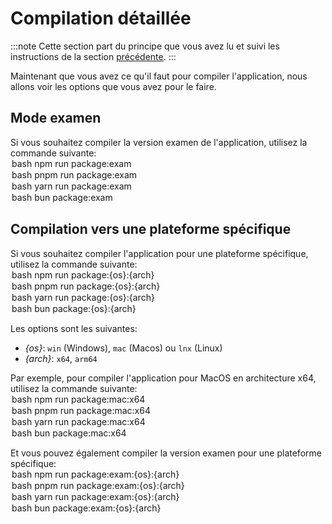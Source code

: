 
# Compilation détaillée

:::note
Cette section part du principe que vous avez lu et suivi les instructions de la section [précédente](./02_compiler-nop.mdx).
:::

Maintenant que vous avez ce qu'il faut pour compiler l'application, nous allons voir les options que vous avez pour le faire.

## Mode examen

Si vous souhaitez compiler la version examen de l'application, utilisez la commande suivante:
<MultipleOptions>
	<Option title="npm" key="npm">
	```bash
	npm run package:exam
	```
	</Option>
	<Option title="pnpm" key="pnpm">
	```bash
	pnpm run package:exam
	```
	</Option>
	<Option title="Yarn" key="yarn">
	```bash
	yarn run package:exam
	```
	</Option>
	<Option title="Bun" key="bun">
	```bash
	bun package:exam
	```
	</Option>
</MultipleOptions>

## Compilation vers une plateforme spécifique

Si vous souhaitez compiler l'application pour une plateforme spécifique, utilisez la commande suivante:
<MultipleOptions>
	<Option title="npm" key="npm">
	```bash
	npm run package:{os}:{arch}
	```
	</Option>
	<Option title="pnpm" key="pnpm">
	```bash
	pnpm run package:{os}:{arch}
	```
	</Option>
	<Option title="Yarn" key="yarn">
	```bash
	yarn run package:{os}:{arch}
	```
	</Option>
	<Option title="Bun" key="bun">
	```bash
	bun package:{os}:{arch}
	```
	</Option>
</MultipleOptions>

Les options sont les suivantes:
- *\{os}*: `win` (Windows), `mac` (Macos) ou `lnx` (Linux)
- *\{arch}*: `x64`, `arm64`

Par exemple, pour compiler l'application pour MacOS en architecture x64, utilisez la commande suivante:
<MultipleOptions>
	<Option title="npm" key="npm">
	```bash
	npm run package:mac:x64
	```
	</Option>
	<Option title="pnpm" key="pnpm">
	```bash
	pnpm run package:mac:x64
	```
	</Option>
	<Option title="Yarn" key="yarn">
	```bash
	yarn run package:mac:x64
	```
	</Option>
	<Option title="Bun" key="bun">
	```bash
	bun package:mac:x64
	```
	</Option>
</MultipleOptions>

Et vous pouvez également compiler la version examen pour une plateforme spécifique:
<MultipleOptions>
	<Option title="npm" key="npm">
	```bash
	npm run package:exam:{os}:{arch}
	```
	</Option>
	<Option title="pnpm" key="pnpm">
	```bash
	pnpm run package:exam:{os}:{arch}
	```
	</Option>
	<Option title="Yarn" key="yarn">
	```bash
	yarn run package:exam:{os}:{arch}
	```
	</Option>
	<Option title="Bun" key="bun">
	```bash
	bun package:exam:{os}:{arch}
	```
	</Option>
</MultipleOptions>